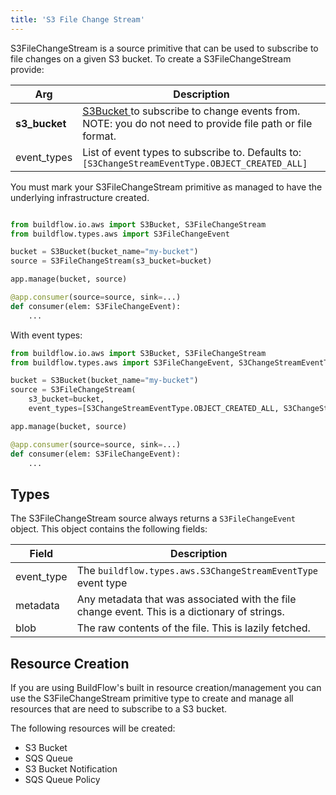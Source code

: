 ```yaml
---
title: 'S3 File Change Stream'
---
```


S3FileChangeStream is a source primitive that can be used to subscribe to file changes on a given S3 bucket. To create a S3FileChangeStream provide:

| Arg           | Description                                                                                                        |
|---------------|--------------------------------------------------------------------------------------------------------------------|
| **s3_bucket** | [ S3Bucket ](/buildflow/primitives/aws/s3)  to subscribe to change events from. NOTE: you do not need to provide file path or file format. |
| event_types   | List of event types to subscribe to. Defaults to:  ` [S3ChangeStreamEventType.OBJECT_CREATED_ALL] `                |


<Tip>
    You must mark your S3FileChangeStream primitive as managed to have the underlying infrastructure created.
</Tip>


```python

from buildflow.io.aws import S3Bucket, S3FileChangeStream
from buildflow.types.aws import S3FileChangeEvent

bucket = S3Bucket(bucket_name="my-bucket")
source = S3FileChangeStream(s3_bucket=bucket)

app.manage(bucket, source)

@app.consumer(source=source, sink=...)
def consumer(elem: S3FileChangeEvent):
    ...
```

With event types:

```python
from buildflow.io.aws import S3Bucket, S3FileChangeStream
from buildflow.types.aws import S3FileChangeEvent, S3ChangeStreamEventType

bucket = S3Bucket(bucket_name="my-bucket")
source = S3FileChangeStream(
    s3_bucket=bucket,
    event_types=[S3ChangeStreamEventType.OBJECT_CREATED_ALL, S3ChangeStreamEventType.OBJECT_REMOVED_ALL])

app.manage(bucket, source)

@app.consumer(source=source, sink=...)
def consumer(elem: S3FileChangeEvent):
    ...
```

## Types

The S3FileChangeStream source always returns a `S3FileChangeEvent` object. This object contains the following fields:

| Field      | Description                                                                                   |
|------------|-----------------------------------------------------------------------------------------------|
| event_type | The `buildflow.types.aws.S3ChangeStreamEventType` event type                                  |
| metadata   | Any metadata that was associated with the file change event. This is a dictionary of strings. |
| blob       | The raw contents of the file. This is lazily fetched.                                         |

## Resource Creation

If you are using BuildFlow's built in resource creation/management you can use the S3FileChangeStream primitive type to create and manage all resources that are need to subscribe to a S3 bucket.

The following resources will be created:
- S3 Bucket
- SQS Queue
- S3 Bucket Notification
- SQS Queue Policy
